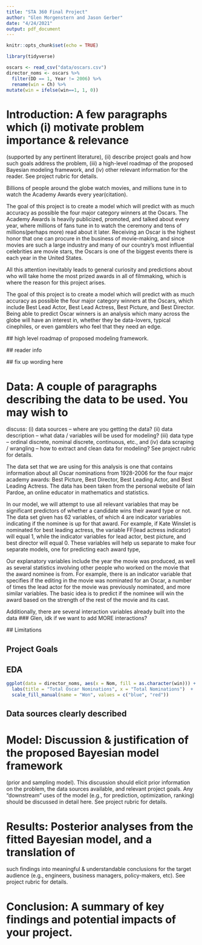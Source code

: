 ```yaml
---
title: "STA 360 Final Project"
author: "Glen Morgenstern and Jason Gerber"
date: "4/24/2021"
output: pdf_document
---
```


```r
knitr::opts_chunk$set(echo = TRUE)
```

```r
library(tidyverse)
```

```r
oscars <- read_csv("data/oscars.csv")
director_noms <- oscars %>%
  filter(DD == 1, Year != 2006) %>%
  rename(win = Ch) %>%
mutate(win = ifelse(win==1, 1, 0))
```

# Introduction: A few paragraphs which (i) motivate problem importance & relevance
(supported by any pertinent literature), (ii) describe project goals and how such
goals address the problem, (iii) a high-level roadmap of the proposed Bayesian
modeling framework, and (iv) other relevant information for the reader. See project
rubric for details.

  Billions of people around the globe watch movies, and millions tune in to watch the Academy Awards every year(citation). 
  
  The goal of this project is to create a model which will predict with as much accuracy as possible the four major category winners at the Oscars. The Academy Awards is heavily publicized, promoted, and talked about every year, where millions of fans tune in to watch the ceremony and tens of millions(perhaps more) read about it later. Receiving an Oscar is the highest honor that one can procure in the business of movie-making, and since movies are such a large industry and many of our country's most influential celebrities are movie stars, the Oscars is one of the biggest events there is each year in the United States.
  
  All this attention inevitably leads to general curiosity and predictions about who will take home the most prized awards in all of filmmaking, which is where the reason for this project arises. 
  
  The goal of this project is to create a model which will predict with as much accuracy as possible the four major category winners at the Oscars, which include Best Lead Actor, Best Lead Actress, Best Picture, and Best Director. Being able to predict Oscar winners is an analysis which many across the globe will have an interest in, whether they be data-lovers, typical cinephiles, or even gamblers who feel that they need an edge. 
  
  ## high level roadmap of proposed modeling framework.
  
  ## reader info
  
  ## fix up wording here

  
  
  

# Data: A couple of paragraphs describing the data to be used. You may wish to
discuss: (i) data sources – where are you getting the data? (ii) data description –
what data / variables will be used for modeling? (iii) data type – ordinal discrete,
nominal discrete, continuous, etc., and (iv) data scraping / wrangling – how to
extract and clean data for modeling? See project rubric for details.

  The data set that we are using for this analysis is one that contains information about all Oscar nominations from 1928-2006 for the four major academy awards: Best Picture, Best Director, Best Leading Actor, and Best Leading Actress. The data has been taken from the personal website of Iain Pardoe, an online educator in mathematics and statistics. 
  
  In our model, we will attempt to use all relevant variables that may be significant predictors of whether a candidate wins their award type or not. The data set given has 62 variables, of which 4 are indicator variables indicating if the nominee is up for that award. For example, if Kate Winslet is nominated for best leading actress, the variable FF(lead actress indicator) will equal 1, while the indicator variables for lead actor, best picture, and best director will equal 0. These variables will help us separate to make four separate models, one for predicting each award type,
  
  Our explanatory variables include the year the movie was produced, as well as several statistics involving other people who worked on the movie that the award nominee is from. For example, there is an indicator variable that specifies if the editing in the movie was nominated for an Oscar, a number of times the lead actor for the movie was previously nominated, and more similar variables. The basic idea is to predict if the nominee will win the award based on the strength of the rest of the movie and its cast. 
  
  Additionally, there are several interaction variables already built into the data
  ### Glen, idk if we want to add MORE interactions?
  
  ## Limitations

## Project Goals
  
## EDA

```r
ggplot(data = director_noms, aes(x = Nom, fill = as.character(win))) + geom_histogram(binwidth = 1) + 
  labs(title = "Total Oscar Nominations", x = "Total Nominations")  + 
  scale_fill_manual(name = "Won", values = c("blue", "red"))
```
  
  
## Data sources clearly described
  

# Model: Discussion & justification of the proposed Bayesian model framework
(prior and sampling model). This discussion should elicit prior information on the
problem, the data sources available, and relevant project goals. Any “downstream”
uses of the model (e.g., for prediction, optimization, ranking) should be discussed
in detail here. See project rubric for details.


# Results: Posterior analyses from the fitted Bayesian model, and a translation of
such findings into meaningful & understandable conclusions for the target audience
(e.g., engineers, business managers, policy-makers, etc). See project rubric for
details.


# Conclusion: A summary of key findings and potential impacts of your project.
